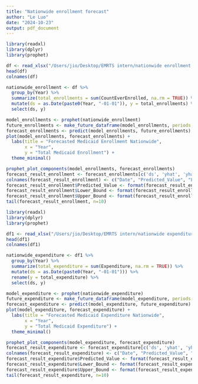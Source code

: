 ```yaml
---
title: "Nationwide enrollment forecast"
author: "Le Luo"
date: "2024-10-23"
output: pdf_document
---
```


```r
library(readxl)
library(dplyr)
library(prophet)

df <- read_xlsx("/Users/jio/Desktop/EMRTS intern/nationwide enrollment data.xlsx")
head(df)
colnames(df)
```


```r
nationwide_enrollment <- df %>%
  group_by(Year) %>%
  summarize(total_enrollments = sum(CountEverEnrolled, na.rm = TRUE)) %>%
  mutate(ds = as.Date(paste0(Year, "-01-01")), y = total_enrollments) %>%
  select(ds, y)

model_enrollments <- prophet(nationwide_enrollment)
future_enrollments <- make_future_dataframe(model_enrollments, periods = 12, freq = "year")
forecast_enrollments <- predict(model_enrollments, future_enrollments)
plot(model_enrollments, forecast_enrollments) +
  labs(title = "Forecasted Medicaid Enrollment Nationwide",
       x = "Year",
       y = "Total Medicaid Enrollment") +
  theme_minimal()

prophet_plot_components(model_enrollments, forecast_enrollments)
forecast_result_enrollment <- forecast_enrollments[c('ds', 'yhat', 'yhat_lower', 'yhat_upper')]
colnames(forecast_result_enrollment) <- c("Date", "Predicted_Value", "Lower_Bound", "Upper_Bound")
forecast_result_enrollment$Predicted_Value <- format(forecast_result_enrollment$Predicted_Value, big.mark = ",", scientific = FALSE)
forecast_result_enrollment$Lower_Bound <- format(forecast_result_enrollment$Lower_Bound, big.mark = ",", scientific = FALSE)
forecast_result_enrollment$Upper_Bound <- format(forecast_result_enrollment$Upper_Bound, big.mark = ",", scientific = FALSE)
tail(forecast_result_enrollment, n=10)

```

```r
library(readxl)
library(dplyr)
library(prophet)

df1 <- read_xlsx("/Users/jio/Desktop/EMRTS intern/nationwide expenditure data.xlsx")
head(df1)
colnames(df1)

```


```r
nationwide_expenditure <- df1 %>%
  group_by(Year) %>%
  summarize(total_expenditure = sum(Expenditure, na.rm = TRUE)) %>%
  mutate(ds = as.Date(paste0(Year, "-01-01"))) %>%
  rename(y = total_expenditure) %>%
  select(ds, y) 

model_expenditure <- prophet(nationwide_expenditure)
future_expenditure <- make_future_dataframe(model_expenditure, periods = 11, freq = "year")
forecast_expenditure <- predict(model_expenditure, future_expenditure)
plot(model_expenditure, forecast_expenditure) +
  labs(title = "Forecasted Medicaid Expenditure Nationwide",
       x = "Year",
       y = "Total Medicaid Expenditure") +
  theme_minimal()

prophet_plot_components(model_expenditure, forecast_expenditure)
forecast_result_expenditure <- forecast_expenditure[c('ds', 'yhat', 'yhat_lower', 'yhat_upper')]
colnames(forecast_result_expenditure) <- c("Date", "Predicted_Value", "Lower_Bound", "Upper_Bound")
forecast_result_expenditure$Predicted_Value <- format(forecast_result_expenditure$Predicted_Value, big.mark = ",", scientific = FALSE)
forecast_result_expenditure$Lower_Bound <- format(forecast_result_expenditure$Lower_Bound, big.mark = ",", scientific = FALSE)
forecast_result_expenditure$Upper_Bound <- format(forecast_result_expenditure$Upper_Bound, big.mark = ",", scientific = FALSE)
tail(forecast_result_expenditure, n=10)

```
